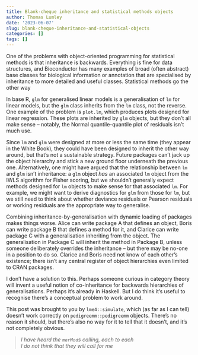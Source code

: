 ```yaml
---
title: Blank-cheque inheritance and statistical methods objects
author: Thomas Lumley
date: '2023-06-07'
slug: blank-cheque-inheritance-and-statistical-objects
categories: []
tags: []
---
```


One of the problems with object-oriented programming for statistical methods is that inheritance is backwards.  Everything is fine for data structures, and Bioconductor has many examples of broad (often abstract) base classes for biological information or annotation that are specialised by inheritance to more detailed and useful classes.  Statistical methods go the other way

In base R, `glm` for generalised linear models is a generalisation of `lm` for linear models, but the `glm` class inherits from the `lm` class, not the reverse.  One example of the problem is `plot.lm`, which produces plots designed for linear regression. These plots are inherited by `glm` objects, but they don't all make sense -- notably, the Normal quantile-quantile plot of residuals isn't much use.

Since `lm` and `glm` were designed at more or less the same time (they appear in the White Book), they could have been designed to inherit the other way around, but that's not a sustainable strategy. Future packages can't jack up the object hierarchy and stick a new ground floor underneath the previous one.  Alternatively, one might have argued that the relationship between `lm` and `glm` isn't inheritance: a `glm` object *has* an associated `lm` object from the IWLS algorithm for Fisher scoring, but we shouldn't generally expect methods designed for `lm` objects to make sense for that associated `lm`.  For example, we might want to derive diagnostics for `glm` from those for `lm`, but we still need to think about whether deviance residuals or Pearson residuals or working residuals are the appropriate way to generalise. 

Combining inheritance-by-generalisation with dynamic loading of packages makes things worse.  Alice can write package A that defines an object, Boris can write package B that defines a method for it, and Clarice can write package C with a generalisation inheriting from the object.  The generalisation in Package C will inherit the method in Package B, unless someone deliberately overrides the inheritance -- but there may be no-one in a position to do so. Clarice and Boris need not know of each other's existence; there isn't any central register of object hierarchies even limited to CRAN packages.

I don't have a solution to this. Perhaps someone curious in category theory will invent a useful notion of co-inheritance for backwards hierarchies of generalisations. Perhaps it's already in Haskell. But I do think it's useful to recognise there's a conceptual problem to work around. 

This post was brought to you by `lme4::simulate`, which (as far as I can tell) doesn't work correctly on `pedigreemm::pedigreemm` objects. There's no reason it should, but there's also no way for it to tell that it doesn't, and it's not completely obvious.

>*I have heard the `merMod`s calling, each to each*<br>
*I do not think that they will call for me*